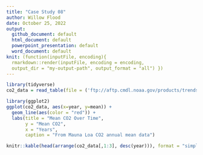 ```yaml
---
title: "Case Study 08"
author: Willow Flood
date: October 25, 2022
output: 
  github_document: default
  html_document: default
  powerpoint_presentation: default
  word_document: default
knit: (function(inputFile, encoding){
  rmarkdown::render(inputFile, encoding = encoding,
  output_dir = "my-output-path", output_format = "all") })
---
```


```r
library(tidyverse)
co2_data = read_table(file = ('ftp://aftp.cmdl.noaa.gov/products/trends/co2/co2_annmean_mlo.txt'), skip = 57, col_names = c("year", "mean", "unc"), comment = "#")
```

```r
library(ggplot2)
ggplot(co2_data, aes(x=year, y=mean)) +
  geom_line(aes(color = "red")) +
  labs(title = "Mean CO2 Over Time",
       y = "Mean CO2",
       x = "Years",
       caption = "From Mauna Loa CO2 annual mean data")
```

```r
knitr::kable(head(arrange(co2_data[,1:3], desc(year))), format = "simple", col.names = c("Year", "Mean", "UNC"), caption = "Mauna Loa CO2 Annual Mean")
```
